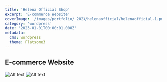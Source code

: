 ```yaml
---
title: 'Helena Official Shop'
excerpt: 'E-commerce Website'
coverImage: '/images/portfolio/_2023/helenaofficial/helenaofficial-1.png'
category: 'wordpress'
date: '2023-01-01T00:00:01.000Z'
metadata:
  cms: wordpress
  theme: Flatsome3
---
```


## E-commerce Website

![Alt text](/images/portfolio/_2023/helenaofficial/helenaofficial-1.png)
![Alt text](/images/portfolio/_2023/helenaofficial/helenaofficial-2.png)